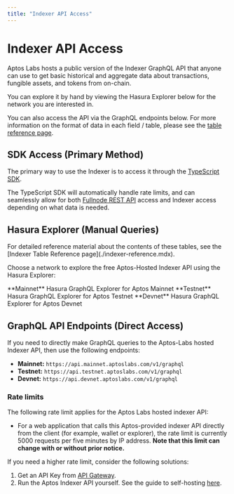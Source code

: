 ```yaml
---
title: "Indexer API Access"
---
```


# Indexer API Access


<IndexerBetaNotice />

Aptos Labs hosts a public version of the Indexer GraphQL API that anyone can use to get basic historical and aggregate data about transactions, fungible assets, and tokens from on-chain. 

You can explore it by hand by viewing the Hasura Explorer below for the network you are interested in.

You can also access the API via the GraphQL endpoints below. For more information on the format of data in each field / table, please see the [table reference page](indexer-reference.mdx).

## SDK Access (Primary Method)

The primary way to use the Indexer is to access it through the [TypeScript SDK](../sdks/ts-sdk/fetch-data-via-sdk.mdx).

The TypeScript SDK will automatically handle rate limits, and can seamlessly allow for both [Fullnode REST API](../apis/fullnode-rest-api.mdx) access and Indexer access depending on what data is needed.

## Hasura Explorer (Manual Queries)

<Callout type="info">
For detailed reference material about the contents of these tables, see the [Indexer Table Reference page](./indexer-reference.mdx).
</Callout>

Choose a network to explore the free Aptos-Hosted Indexer API using the Hasura Explorer: 

<Cards>
  <Card href="https://cloud.hasura.io/public/graphiql?endpoint=https://api.mainnet.aptoslabs.com/v1/graphql">
    <Card.Title linkType="external">**Mainnet**</Card.Title>
    <Card.Description>Hasura GraphQL Explorer for Aptos Mainnet</Card.Description>
  </Card>
  <Card href="https://cloud.hasura.io/public/graphiql?endpoint=https://api.testnet.aptoslabs.com/v1/graphql">
    <Card.Title linkType="external">**Testnet**</Card.Title>
    <Card.Description>Hasura GraphQL Explorer for Aptos Testnet</Card.Description>
  </Card>
  <Card href="https://cloud.hasura.io/public/graphiql?endpoint=https://api.devnet.aptoslabs.com/v1/graphql">
    <Card.Title linkType="external">**Devnet**</Card.Title>
    <Card.Description>Hasura GraphQL Explorer for Aptos Devnet</Card.Description>
  </Card>
</Cards>

## GraphQL API Endpoints (Direct Access)

If you need to directly make GraphQL queries to the Aptos-Labs hosted Indexer API, then use the following endpoints:

- **Mainnet:** `https://api.mainnet.aptoslabs.com/v1/graphql`
- **Testnet:** `https://api.testnet.aptoslabs.com/v1/graphql`
- **Devnet:** `https://api.devnet.aptoslabs.com/v1/graphql`

### Rate limits

The following rate limit applies for the Aptos Labs hosted indexer API:

- For a web application that calls this Aptos-provided indexer API directly from the client (for example, wallet or explorer), the rate limit is currently 5000 requests per five minutes by IP address. **Note that this limit can change with or without prior notice.**

If you need a higher rate limit, consider the following solutions:

1. Get an API Key from [API Gateway](https://developers.aptoslabs.com/).
2. Run the Aptos Indexer API yourself. See the guide to self-hosting [here](self-hosted.mdx).

